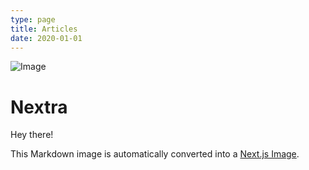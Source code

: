 ```yaml
---
type: page
title: Articles
date: 2020-01-01
---
```


![Image](../public/img.jpeg)

# Nextra

Hey there!

This Markdown image is automatically converted into a
[Next.js Image](https://nextjs.org/docs/api-reference/next/image).
